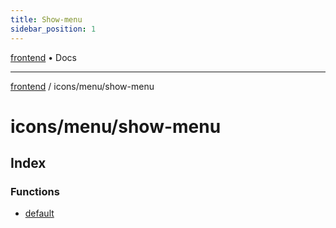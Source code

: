 ```yaml
---
title: Show-menu
sidebar_position: 1
---
```


[frontend](./show-menu/../../..) • Docs

***

[frontend](./show-menu/../../..) / icons/menu/show-menu

# icons/menu/show-menu

## Index

### Functions

- [default](./show-menu/functions/default)
